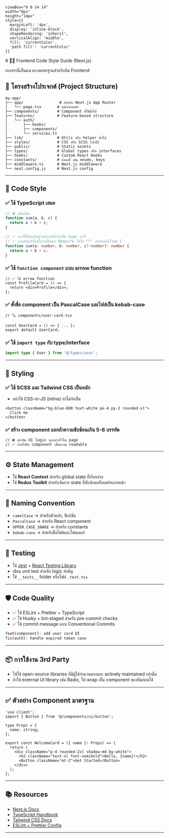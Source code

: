 

    viewBox="0 0 14 14" 
    width="8px" 
    height="14px" 
    style={{ 
      marginLeft: '4px',
      display: 'inline-block',
      shapeRendering: 'inherit',
      verticalAlign: 'middle',
      fill: 'currentColor',
      'path fill': 'currentColor'
    }}
>
  <path d="m11.1 7.35-5.5 5.5a.5.5 0 0 1-.7-.7L10.04 7 4.9 1.85a.5.5 0 1 1 .7-.7l5.5 5.5c.2.2.2.5 0 .7Z" />
</svg>

<Meta title="Style-Guide" />

<div className="sb-container">
  <div className="sb-section">
# 🧑‍💻 Frontend Code Style Guide (Next.js) 

เอกสารนี้เป็นแนวทางมาตรฐานสำหรับทีม Frontend

## 📁 โครงสร้างโปรเจกต์ (Project Structure)

```
my-app/
├── app/                # สำหรับ Next.js App Router
│   └── page.tsx       # หน้าเพจหลัก
├── components/        # Component ที่ใช้ซ้ำได้
├── features/          # Feature-based structure
│   └── auth/
│       ├── hooks/
│       ├── components/
│       └── services.ts
├── lib/               # Utils หรือ helper ทั่วไป
├── styles/            # CSS หรือ SCSS (ถ้ามี)
├── public/            # Static assets
├── types/             # Global types หรือ interfaces
├── hooks/             # Custom React Hooks
├── constants/         # ค่าคงที่ เช่น enums, keys
├── middleware.ts      # Next.js middleware
└── next.config.js     # Next.js config
```

---

## 🧾 Code Style

### ✅ ใช้ TypeScript เสมอ

```ts
// ❌ หลีกเลี่ยง
function sum(a, b, c) {
  return a + b + c;
}

// ✅ ควรใช้ให้คนอื่นรู้ว่าตัวแปรนี้ควรเป็น type อะไร
// ✅ หากตัวแปรไหนไม่จำเป็นต้อง Require ให้ใส่ "?" ต่อท้ายเผื่อไว้เช่น C
function sum(a: number, b: number, c?:number): number {
  return a + b + c;
}
```

### ✅ ใช้ `function component` แบบ arrow function

```tsx
// ✅ ใช้ arrow function
const ProfileCard = () => {
  return <div>Profile</div>;
};
```

### ✅ ตั้งชื่อ component เป็น PascalCase และไฟล์เป็น kebab-case

```tsx
// 🔍 components/user-card.tsx

const UserCard = () => { ... };
export default UserCard;
```

### ✅ ใช้ `import type` กับ type/interface

```ts
import type { User } from '@/types/user';
```

---

## 🎨 Styling

### ✅ ใช้ SCSS และ Tailwind CSS เป็นหลัก

* อย่าใช้ CSS-in-JS (inline) ถ้าไม่จำเป็น

```tsx
<button className="bg-blue-600 text-white px-4 py-2 rounded-xl">
  Click me
</button>
```

### ✅ สร้าง component แยกถ้าความซับซ้อนเกิน 5-6 บรรทัด

```tsx
// ❌ อย่ายัด UI logic ทุกอย่างไว้ใน page
// ✅ ย้ายไปยัง component เพื่อความ readable
```

---

## ⚙️ State Management

* ใช้ **React Context** สำหรับ global state ที่เรียบง่าย
* ใช้ **Redux Toolkit** สำหรับจัดการ state ที่ซับซ้อนหรือแชร์หลายหน้า
---

## 🚦 Naming Convention

* `camelCase` → สำหรับตัวแปร, ฟังก์ชัน
* `PascalCase` → สำหรับ React component
* `UPPER_CASE_SNAKE` → สำหรับ constants
* `kebab-case` → สำหรับชื่อไฟล์และโฟลเดอร์

---

## 🧪 Testing

* ใช้ [Jest](https://jestjs.io/) + [React Testing Library](https://testing-library.com/)
* เขียน unit test สำหรับ logic สำคัญ
* ใช้ `__tests__` folder หรือไฟล์ `.test.tsx`

---

## 🛡️ Code Quality

* ✅ ใช้ ESLint + Prettier + TypeScript
* ✅ ใช้ Husky + lint-staged สำหรับ pre-commit checks
* ✅ ใช้ commit message แบบ Conventional Commits

```sh
feat(component): add user card UI
fix(auth): handle expired token case
```

---

## 📦 การใช้งาน 3rd Party

* ให้ใช้ open-source libraries ที่มีผู้ใช้จำนวนมากและ actively maintained เท่านั้น
* ถ้าใช้ external UI library เช่น Radix, ให้ wrap เป็น component ของทีมก่อนใช้

---

## ✅ ตัวอย่าง Component มาตรฐาน

```tsx
'use client';
import { Button } from '@/components/ui/button';

type Props = {
  name: string;
};

export const WelcomeCard = ({ name }: Props) => {
  return (
    <div className="p-4 rounded-2xl shadow-md bg-white">
      <h2 className="text-xl font-semibold">Hello, {name}!</h2>
      <Button className="mt-2">Get Started</Button>
    </div>
  );
};
```

---

## 📚 Resources

* [Next.js Docs](https://nextjs.org/docs)
* [TypeScript Handbook](https://www.typescriptlang.org/docs/handbook/intro.html)
* [Tailwind CSS Docs](https://tailwindcss.com/docs)
* [ESLint + Prettier Config](https://github.com/prettier/eslint-config-prettier)

---

  </div>
</div>

<style>
  {`
  .sb-container {
    margin-bottom: 48px;
  }

  .sb-section {
    width: 100%;
    display: flex;
    flex-direction: column;
    gap: 20px;
  }

  img {
    object-fit: cover;
  }

  .sb-section-title {
    margin-bottom: 32px;
  }

  .sb-section a:not(h1 a, h2 a, h3 a) {
    font-size: 14px;
  }

  .sb-section-item, .sb-grid-item {
    flex: 1;
    display: flex;
    flex-direction: column;
  }

  .sb-section-item-heading {
    padding-top: 20px !important;
    padding-bottom: 5px !important;
    margin: 0 !important;
  }
  .sb-section-item-paragraph {
    margin: 0;
    padding-bottom: 10px;
  }

  .sb-chevron {
    margin-left: 5px;
  }

  .sb-features-grid {
    display: grid;
    grid-template-columns: repeat(2, 1fr);
    grid-gap: 32px 20px;
  }

  .sb-socials {
    display: grid;
    grid-template-columns: repeat(4, 1fr);
  }

  .sb-socials p {
    margin-bottom: 10px;
  }

  .sb-explore-image {
    max-height: 32px;
    align-self: flex-start;
  }

  .sb-addon {
    width: 100%;
    display: flex;
    align-items: center;
    position: relative;
    background-color: #EEF3F8;
    border-radius: 5px;
    border: 1px solid rgba(0, 0, 0, 0.05);
    background: #EEF3F8;
    height: 180px;
    margin-bottom: 48px;
    overflow: hidden;
  }

  .sb-addon-text {
    padding-left: 48px;
    max-width: 240px;
  }

  .sb-addon-text h4 {
    padding-top: 0px;
  }

  .sb-addon-img {
    position: absolute;
    left: 345px;
    top: 0;
    height: 100%;
    width: 200%;
    overflow: hidden;
  }

  .sb-addon-img img {
    width: 650px;
    transform: rotate(-15deg);
    margin-left: 40px;
    margin-top: -72px;
    box-shadow: 0 0 1px rgba(255, 255, 255, 0);
    backface-visibility: hidden;
  }

  @media screen and (max-width: 800px) {
    .sb-addon-img {
      left: 300px;
    }
  }

  @media screen and (max-width: 600px) {
    .sb-section {
      flex-direction: column;
    }

    .sb-features-grid {
      grid-template-columns: repeat(1, 1fr);
    }

    .sb-socials {
      grid-template-columns: repeat(2, 1fr);
    }

    .sb-addon {
      height: 280px;
      align-items: flex-start;
      padding-top: 32px;
      overflow: hidden;
    }

    .sb-addon-text {
      padding-left: 24px;
    }

    .sb-addon-img {
      right: 0;
      left: 0;
      top: 130px;
      bottom: 0;
      overflow: hidden;
      height: auto;
      width: 124%;
    }

    .sb-addon-img img {
      width: 1200px;
      transform: rotate(-12deg);
      margin-left: 0;
      margin-top: 48px;
      margin-bottom: -40px;
      margin-left: -24px;
    }
  }
  `}
</style>
